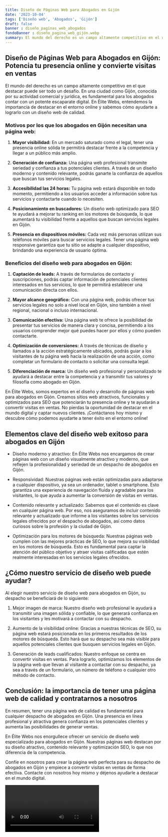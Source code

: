 ```yaml
---
title: Diseño de Páginas Web para Abogados en Gijón
date: '2023-10-04'
tags: ['Diseño web', 'Abogados', 'Gijón']
draft: false
banner : diseño_paginas_web_abogados
fondoBanner : diseño_pagina_web_gijón.webp
summary: El mundo del derecho es un campo altamente competitivo en el que destacar puede ser todo un desafío. En una ciudad como Gijón, conocida por su actividad comercial y jurídica, es fundamental para los abogados contar con un potente escaparate digital. En Élite Webs, entendemos la importancia de destacar en el entorno online y sabemos cómo ayudarte a lograrlo con un diseño web de calidad.
---
```


## Diseño de Páginas Web para Abogados en Gijón: Potencia tu presencia online y convierte visitas en ventas

El mundo del derecho es un campo altamente competitivo en el que destacar puede ser todo un desafío. En una ciudad como Gijón, conocida por su actividad comercial y jurídica, es fundamental para los abogados contar con un potente escaparate digital. En Élite Webs, entendemos la importancia de destacar en el entorno online y sabemos cómo ayudarte a lograrlo con un diseño web de calidad.

### Motivos por los que los abogados en Gijón necesitan una página web:

1. **Mayor visibilidad:** En un mercado saturado como el legal, tener una presencia online sólida te permitirá destacar frente a la competencia y llegar a un público más amplio.

2. **Generación de confianza:** Una página web profesional transmite seriedad y confianza a tus potenciales clientes. A través de un diseño moderno y contenido relevante, podrás ganarte la confianza de aquellos que buscan tus servicios legales.

3. **Accesibilidad las 24 horas:** Tu página web estará disponible en todo momento, permitiendo a los usuarios acceder a información sobre tus servicios y contactarte cuando lo necesiten.

4. **Posicionamiento en buscadores:** Un diseño web optimizado para SEO te ayudará a mejorar tu ranking en los motores de búsqueda, lo que aumentará tu visibilidad frente a aquellos que buscan servicios legales en Gijón.

5. **Presencia en dispositivos móviles:** Cada vez más personas utilizan sus teléfonos móviles para buscar servicios legales. Tener una página web responsive garantiza que tu sitio se adapte a cualquier dispositivo, brindando una experiencia de usuario óptima.

### Beneficios del diseño web para abogados en Gijón:

1. **Captación de leads:** A través de formularios de contacto y suscripciones, podrás captar información de potenciales clientes interesados en tus servicios, lo que te permitirá establecer una comunicación directa con ellos.

2. **Mayor alcance geográfico:** Con una página web, podrás ofrecer tus servicios legales no solo a nivel local en Gijón, sino también a nivel regional, nacional o incluso internacional.

3. **Comunicación efectiva:** Una página web te ofrece la posibilidad de presentar tus servicios de manera clara y concisa, permitiendo a los usuarios comprender mejor qué puedes hacer por ellos y cómo pueden contactarte.

4. **Optimización de conversiones:** A través de técnicas de diseño y llamados a la acción estratégicamente ubicados, podrás guiar a los visitantes de tu página web hacia la realización de una acción, como completar un formulario de contacto o solicitar una consulta legal.

5. **Diferenciación de marca:** Un diseño web profesional y personalizado te ayudará a destacar entre la competencia y a transmitir tus valores y filosofía como abogado en Gijón.

En Élite Webs, somos expertos en el diseño y desarrollo de páginas web para abogados en Gijón. Creamos sitios web atractivos, funcionales y optimizados para SEO que potenciarán tu presencia online y te ayudarán a convertir visitas en ventas. No pierdas la oportunidad de destacar en el mundo digital y captar nuevos clientes. ¡Contáctanos hoy mismo y descubre cómo podemos ayudarte a tener éxito en el entorno online!

<GifSeo />

<Cta />

## Elementos clave del diseño web exitoso para abogados en Gijón

- Diseño moderno y atractivo: En Élite Webs nos encargamos de crear páginas web con un diseño visualmente atractivo y moderno, que reflejen la profesionalidad y seriedad de un despacho de abogados en Gijón.

- Responsividad: Nuestras páginas web están optimizadas para adaptarse a cualquier dispositivo, ya sea un ordenador, tablet o smartphone. Esto garantiza una experiencia de navegación fluida y agradable para los visitantes, lo que ayuda a aumentar la conversión de visitas en ventas.

- Contenido relevante y actualizado: Sabemos que el contenido es clave en cualquier página web. Por eso, nos aseguramos de incluir contenido relevante y actualizado que informe a los visitantes sobre los servicios legales ofrecidos por el despacho de abogados, así como datos curiosos sobre la profesión y la ciudad de Gijón.

- Optimización para los motores de búsqueda: Nuestras páginas web cumplen con las mejores prácticas de SEO, lo que mejora su visibilidad en los motores de búsqueda. Esto es fundamental para captar la atención del público objetivo y atraer visitas calificadas que estén realmente interesadas en los servicios legales ofrecidos.

## ¿Cómo nuestro servicio de diseño web puede ayudar?

Al elegir nuestro servicio de diseño web para abogados en Gijón, su despacho se beneficiará de lo siguiente:

1. Mejor imagen de marca: Nuestro diseño web profesional le ayudará a transmitir una imagen sólida y confiable, lo que generará confianza en los visitantes y les motivará a contactar con su despacho.

2. Aumento de la visibilidad online: Gracias a nuestras técnicas de SEO, su página web estará posicionada en los primeros resultados de los motores de búsqueda. Esto hará que su despacho sea más visible para aquellos potenciales clientes que busquen servicios legales en Gijón.

3. Generación de leads cualificados: Nuestro enfoque se centra en convertir visitas en ventas. Para lograrlo, optimizamos los elementos de la página web que llevan al visitante a contactar con su despacho, ya sea a través de un formulario, un número de teléfono o cualquier otro método de contacto.

## Conclusión: la importancia de tener una página web de calidad y contratarnos a nosotros

En resumen, tener una página web de calidad es fundamental para cualquier despacho de abogados en Gijón. Una presencia en línea profesional y atractiva genera confianza en los potenciales clientes y aumenta las posibilidades de generar ventas.

En Élite Webs nos enorgullece ofrecer un servicio de diseño web especializado para abogados en Gijón. Nuestras páginas web destacan por su diseño atractivo, contenido relevante y optimización SEO, lo que nos diferencia de la competencia.

Confíe en nosotros para crear la página web perfecta para su despacho de abogados en Gijón y empiece a convertir visitas en ventas de forma efectiva. Contacte con nosotros hoy mismo y déjenos ayudarle a destacar en el mundo digital.

<Video />

<CtaBot job='Abogados' city='Gijón'/>

<Gmaps query='Gijón+españa+maps' />